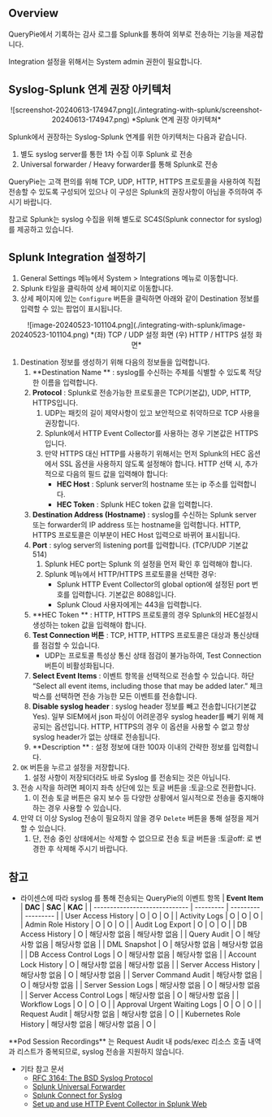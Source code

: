 
## Overview

QueryPie에서 기록하는 감사 로그를 Splunk를 통하여 외부로 전송하는 기능을 제공합니다.

<Callout type="info">
Integration 설정을 위해서는 System admin 권한이 필요합니다.
</Callout>


## Syslog-Splunk 연계 권장 아키텍처

<p align="center">
![screenshot-20240613-174947.png](./integrating-with-splunk/screenshot-20240613-174947.png)
*Splunk 연계 권장 아키텍쳐*
</p>

Splunk에서 권장하는 Syslog-Splunk 연계를 위한 아키텍처는 다음과 같습니다.

1. 별도 syslog server를 통한 1차 수집 이후 Splunk 로 전송 
2. Universal forwarder / Heavy forwarder를 통해 Splunk로 전송

<Callout type="important">
QueryPie는 고객 편의를 위해 TCP, UDP, HTTP, HTTPS 프로토콜을 사용하여 직접 전송할 수 있도록 구성되어 있으나 이 구성은 Splunk의 권장사항이 아님을 주의하여 주시기 바랍니다.
</Callout>

참고로 Splunk는 syslog 수집을 위해 별도로 SC4S(Splunk connector for syslog)를 제공하고 있습니다.


## Splunk Integration 설정하기

1. General Settings 메뉴에서 System &gt; Integrations 메뉴로 이동합니다. 
2. Splunk 타일을 클릭하여 상세 페이지로 이동합니다. 
3. 상세 페이지에 있는 `Configure` 버튼을 클릭하면 아래와 같이 Destination 정보를 입력할 수 있는 팝업이 표시됩니다.
<p align="center">
![image-20240523-101104.png](./integrating-with-splunk/image-20240523-101104.png)
*(좌) TCP / UDP 설정 화면 (우) HTTP / HTTPS 설정 화면*
</p>

1. Destination 정보를 생성하기 위해 다음의 정보들을 입력합니다. 
    1.  **Destination Name ** : syslog를 수신하는 주체를 식별할 수 있도록 적당한 이름을 입력합니다.
    2.  **Protocol**  : Splunk로 전송가능한 프로토콜은 TCP(기본값), UDP, HTTP, HTTPS입니다. 
        1. UDP는 패킷의 길이 제약사항이 있고 보안적으로 취약하므로 TCP 사용을 권장합니다. 
        2. Splunk에서 HTTP Event Collector를 사용하는 경우 기본값은 HTTPS입니다. 
        3. 만약 HTTPS 대신 HTTP를 사용하기 위해서는 먼저 Splunk의 HEC 옵션에서 SSL 옵션을 사용하지 않도록 설정해야 합니다. HTTP 선택 시, 추가적으로 다음의 필드 값을 입력해야 합니다:
            *  **HEC Host**  : Splunk server의 hostname 또는 ip 주소를 입력합니다.
            *  **HEC Token**  : Splunk HEC token 값을 입력합니다.
    3.  **Destination Address (Hostname)** : syslog를 수신하는 Splunk server 또는 forwarder의 IP address 또는 hostname을 입력합니다. HTTP, HTTPS 프로토콜은 이부분이 HEC Host 입력으로 바뀌어 표시됩니다.
    4.  **Port**  : sylog server의 listening port를 입력합니다. (TCP/UDP 기본값 514) 
        1. Splunk HEC port는 Splunk 의 설정을 먼저 확인 후 입력해야 합니다. 
        2. Splunk 메뉴에서 HTTP/HTTPS 프로토콜을 선택한 경우:
            * Splunk HTTP Event Collector의 global option에 설정된 port 번호를 입력합니다. 기본값은 8088입니다.
            * Splunk Cloud 사용자에게는 443을 입력합니다.
    5.  **HEC Token ** : HTTP, HTTPS 프로토콜의 경우 Splunk의 HEC설정시 생성하는 token 값을 입력해야 합니다.
    6.  **Test Connection 버튼**  : TCP, HTTP, HTTPS 프로토콜은 대상과 통신상태를 점검할 수 있습니다. 
        * UDP는 프로토콜 특성상 통신 상태 점검이 불가능하여, Test Connection 버튼이 비활성화됩니다.
    7.  **Select Event Items**  : 이벤트 항목을 선택적으로 전송할 수 있습니다. 하단 “Select all event items, including those that may be added later.” 체크박스를 선택하면 전송 가능한 모든 이벤트를 전송합니다.
    8.  **Disable syslog header**  : syslog header 정보를 빼고 전송합니다(기본값 Yes). 일부 SIEM에서 json 파싱이 어려운경우 syslog header를 빼기 위해 제공되는 옵션입니다. HTTP, HTTPS의 경우 이 옵션을 사용할 수 없고 항상 syslog header가 없는 상태로 전송됩니다.
    9.  **Description ** : 설정 정보에 대한 100자 이내의 간략한 정보를 입력합니다.
2. `OK` 버튼을 누르고 설정을 저장합니다. 
    1. 설정 사항이 저장되더라도 바로 Syslog 를 전송되는 것은 아닙니다.
3. 전송 시작을 하려면 페이지 좌측 상단에 있는 토글 버튼을 :토글:으로 전환합니다. 
    1. 이 전송 토글 버튼은 유지 보수 등 다양한 상황에서 일시적으로 전송을 중지해야 하는 경우 사용할 수 있습니다.
4. 만약 더 이상 Syslog 전송이 필요하지 않을 경우 `Delete` 버튼을 통해 설정을 제거할 수 있습니다. 
    1. 단, 전송 중인 상태에서는 삭제할 수 없으므로 전송 토글 버튼을 :토글off: 로 변경한 후 삭제해 주시기 바랍니다.


## 참고

* 라이센스에 따라 syslog 를 통해 전송되는 QueryPie의 이벤트 항목
|  **Event Item**               |  **DAC**  |  **SAC**  |  **KAC**  |
| ----------------------------- | --------- | --------- | --------- |
| User Access History           | O         | O         | O         |
| Activity Logs                 | O         | O         | O         |
| Admin Role History            | O         | O         | O         |
| Audit Log Export              | O         | O         | O         |
| DB Access History             | O         | 해당사항 없음   | 해당사항 없음   |
| Query Audit                   | O         | 해당사항 없음   | 해당사항 없음   |
| DML Snapshot                  | O         | 해당사항 없음   | 해당사항 없음   |
| DB Access Control Logs        | O         | 해당사항 없음   | 해당사항 없음   |
| Account Lock History          | O         | 해당사항 없음   | 해당사항 없음   |
| Server Access History         | 해당사항 없음   | O         | 해당사항 없음   |
| Server Command Audit          | 해당사항 없음   | O         | 해당사항 없음   |
| Server Session Logs           | 해당사항 없음   | O         | 해당사항 없음   |
| Server Access Control Logs    | 해당사항 없음   | O         | 해당사항 없음   |
| Workflow Logs                 | O         | O         | O         |
| Approval Urgent Waiting Logs  | O         | O         | O         |
| Request Audit                 | 해당사항 없음   | 해당사항 없음   | O         |
| Kubernetes Role History       | 해당사항 없음   | 해당사항 없음   | O         |

<Callout type="info">
**Pod Session Recordings** 는 Request Audit 내 pods/exec 리소스 호출 내역과 리스트가 중복되므로, syslog 전송을 지원하지 않습니다.
</Callout>

* 기타 참고 문서 
    * [RFC 3164: The BSD Syslog Protocol](https://datatracker.ietf.org/doc/html/rfc3164)
    * [Splunk Universal Forwarder](https://www.splunk.com/en_us/blog/learn/splunk-universal-forwarder.html) 
    * [Splunk Connect for Syslog](https://splunk.github.io/splunk-connect-for-syslog/main/) 
    * [Set up and use HTTP Event Collector in Splunk Web](https://docs.splunk.com/Documentation/SplunkCloud/latest/Data/UsetheHTTPEventCollector) 


